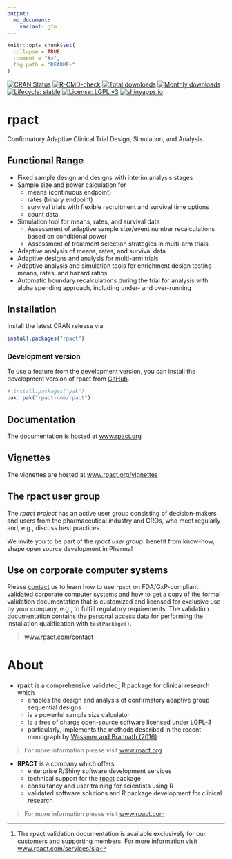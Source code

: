 ```yaml
---
output:
  md_document:
    variant: gfm
---
```


```r
knitr::opts_chunk$set(
  collapse = TRUE,
  comment = "#>",
  fig.path = "README-"
)
```

 <!-- badges: start -->
[![CRAN Status](https://www.r-pkg.org/badges/version/rpact)](https://cran.r-project.org/package=rpact)
[![R-CMD-check](https://github.com/rpact-com/rpact/actions/workflows/R-CMD-check.yaml/badge.svg)](https://github.com/rpact-com/rpact/actions/workflows/R-CMD-check.yaml)
[![Total downloads](https://cranlogs.r-pkg.org/badges/grand-total/rpact?color=blue)](https://CRAN.R-project.org/package=rpact)
[![Monthly downloads](https://cranlogs.r-pkg.org/badges/rpact?color=blue)](https://CRAN.R-project.org/package=rpact)
[![Lifecycle: stable](https://img.shields.io/badge/lifecycle-stable-brightgreen.svg)](https://lifecycle.r-lib.org/articles/stages.html#stable)
[![License: LGPL v3](https://img.shields.io/badge/License-LGPL_v3-blue.svg)](https://www.gnu.org/licenses/lgpl-3.0)
[![shinyapps.io](https://img.shields.io/badge/Shiny-shinyapps.io-blue?style=flat&labelColor=white&logo=RStudio&logoColor=blue)](https://rpact.shinyapps.io/cloud/)
 <!-- badges: end -->

# rpact

Confirmatory Adaptive Clinical Trial Design, Simulation, and Analysis.

## Functional Range

*	Fixed sample design and designs with interim analysis stages
*	Sample size and power calculation for
    +	means (continuous endpoint)
    +	rates (binary endpoint)
    +	survival trials with flexible recruitment and survival time options
    +	count data 
*	Simulation tool for means, rates, and survival data
    +	Assessment of adaptive sample size/event number recalculations based on
        conditional power
    +   Assessment of treatment selection strategies in multi-arm trials
*	Adaptive analysis of means, rates, and survival data
*	Adaptive designs and analysis for multi-arm trials
*	Adaptive analysis and simulation tools for enrichment design testing means,
    rates, and hazard ratios
*	Automatic boundary recalculations during the trial for analysis with alpha
    spending approach, including under- and over-running

## Installation

Install the latest CRAN release via

```r
install.packages("rpact")
```

### Development version

To use a feature from the development version, you can
install the development version of rpact from
[GitHub](https://github.com/rpact-com/rpact).

```r
# install.packages("pak")
pak::pak("rpact-com/rpact")
```

## Documentation

The documentation is hosted at [www.rpact.org](https://www.rpact.org)

## Vignettes

The vignettes are hosted at
[www.rpact.org/vignettes](https://www.rpact.org/vignettes/)

## The rpact user group

The *rpact project* has an active user group consisting of decision-makers and
users from the pharmaceutical industry and CROs, who meet regularly
and, e.g., discuss best practices.

We invite you to be part of the *rpact user group*: benefit from know-how, shape
open source development in Pharma!

## Use on corporate computer systems

Please [contact](https://www.rpact.com/contact) us to learn how to use `rpact`
on FDA/GxP-compliant validated corporate computer systems and how to get a copy
of the formal validation documentation that is customized and licensed for
exclusive use by your company, e.g., to fulfill regulatory requirements.
The validation documentation contains the personal access data for performing
the installation qualification with `testPackage()`.

> [www.rpact.com/contact](https://www.rpact.com/contact)

# About

* **rpact** is a comprehensive validated^[The rpact validation documentation is
  available exclusively for our customers and supporting members. For more
  information visit
  [www.rpact.com/services/sla](https://www.rpact.com/services/sla)] R package
  for clinical research which
    + enables the design and analysis of confirmatory adaptive group sequential
      designs
    + is a powerful sample size calculator
    + is a free of charge open-source software licensed under
      [LGPL-3](https://cran.r-project.org/web/licenses/LGPL-3)
    + particularly, implements the methods described in the recent monograph by
      [Wassmer and Brannath (2016)](https://doi.org/10.1007%2F978-3-319-32562-0)

> For more information please visit [www.rpact.org](https://www.rpact.org)

* **RPACT** is a company which offers
    + enterprise R/Shiny software development services 
    + technical support for the
      [rpact](https://cran.r-project.org/package=rpact) package
    + consultancy and user training for scientists using R
    + validated software solutions and R package development for clinical
      research

> For more information please visit [www.rpact.com](https://www.rpact.com)
